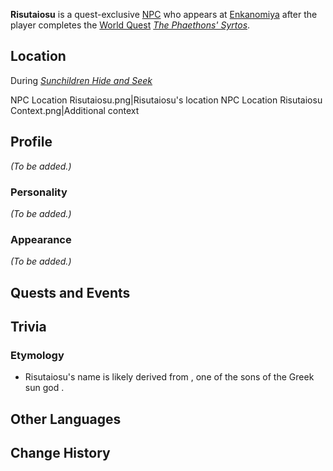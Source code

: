 {{Meta
<!-- REMOVE THIS TEMPLATE AFTER ADDING MISSING INFO -->
|missing_NPC_profile  = yes
}}
{{Character Infobox
|type             = Quest NPC
|type2            = Deceased Characters
|image            = NPC Risutaiosu.png
|region           = Inazuma
|affiliation      = Enkanomiya
|affiliation2     = Sunchildren
|affiliation3     = Shades of Tokoyo
}}
'''Risutaiosu''' is a quest-exclusive [[NPC]] who appears at [[Enkanomiya]] after the player completes the [[World Quest]] ''[[The Phaethons' Syrtos]]''.

==Location==
;During ''[[Sunchildren Hide and Seek]]''
<gallery>
NPC Location Risutaiosu.png|Risutaiosu's location
NPC Location Risutaiosu Context.png|Additional context
</gallery>

==Profile==
{{Quote|Here lies Risutaiosu no Mikoto, who loved to imitate the craftsmen who molded with clay, creating sculptures of the female officials of the court that were exquisite and lifelike.|The Royal Tomb of Risutaiosu}}
<!-- detailed story/lore information goes here -->
''(To be added.)''

===Personality===
''(To be added.)''

===Appearance===
''(To be added.)''

==Quests and Events==
{{Quests and Events}}

==Trivia==
===Etymology===
* Risutaiosu's name is likely derived from {{w|Aristaeus}}, one of the sons of the Greek sun god {{w|Apollo}}.

==Other Languages==
{{Other Languages
|default_hidden = 1
|en      = Risutaiosu
|zhs     = 里栖太御须
|zhs_rm  = Lǐqī<!--xī?-->tàiyùxū{{Assumed}}
|zht     = 里栖太御須
|zht_rm  = Lǐqī<!--xī?-->tàiyùxū{{Assumed}}
|ja      = 里栖太御須
|ja_rm   = Risutaiosu
|ko      = 리스타이오스
|ko_rm   = Riseuta'i'oseu
|es      = Risutaiosu
|fr      = Risutaiosu
|ru      = Рисутайосу
|th      = Risutaiosu
|vi      = Risutaiosu
|de      = Risutaiosu
|id      = Risutaiosu
|pt      = Risutaiosu
|tr      = Risutaiosu
|it      = Risutaiosu
}}

==Change History==
{{Change History|2.4}}
<!--
==References==
{{Reflist}}-->